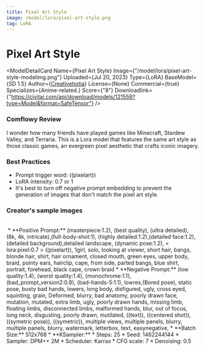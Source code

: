 ```yaml
---
title: Pixel Art Style
image: /model/lora/pixel-art-style.png
tag: LoRA
---
```


# Pixel Art Style

<ModelDetailCard 
  Name={<span>Pixel Art Style</span>}
  Image={"/model/lora/pixel-art-style-modelimg.png"}
  Uploaded={<span>Jul 20, 2023</span>}
  Type={<span>LoRA</span>}
  BaseModel={<span>SD 1.5</span>}
  Author={<a href="https://civitai.com/user/Creativehotia">Creativehotia</a>}
  License={<span>None</span>}
  Commercial={true}
  Specializes={<span>Anime-related.</span>}
  Score={"8"}
  Downloadlink={"https://civitai.com/api/download/models/121559?type=Model&format=SafeTensor"}
/>

### Comflowy Review
I wonder how many friends have played games like Minecraft, Stardew Valley, and Terraria. This is a Lora model that features the same art style as those classic games, an evergreen pixel aesthetic that crafts iconic imagery.

### Best Practices
* Prompt trigger word: ((pixelart))
* LoRA intensity: 0.7 or 1
* It's best to turn off negative prompt embedding to prevent the generation of images that don't match the pixel art style.

### Creator's sample images
<br/>
<PhotoProvider>
  <PhotoView src="/model/lora/001.png">
    <img src="/model/lora/001.png" alt="" className='rounded-lg'/>
  </PhotoView>
</PhotoProvider>
* **Positive Prompt:** (masterpiece:1.2), (best quality), (ultra detailed), (8k, 4k, intricate),(full-body-shot:1), (highly detailed:1.2),(detailed face:1.2), (detailed background),detailed landscape, (dynamic pose:1.2), < lora:pixel:0.7 > ((pixelart)), 1girl, solo, looking at viewer, short hair, bangs, blonde hair, shirt, hair ornament, closed mouth, green eyes, upper body, braid, pointy ears, hairclip, cape, from side, parted bangs, blue shirt, portrait, forehead, black cape, crown braid
* **Negative Prompt:**  (low quality:1.4), (worst quality:1.4), (monochrome:1.1),(bad_prompt_version2:0.8), (bad-hands-5:1.1), lowres,(Bored pose), static pose, busty bad hands, lowers, long body, disfigured, ugly, cross eyed, squinting, grain, Deformed, blurry, bad anatomy, poorly drawn face, mutation, mutated, extra limb, ugly, poorly drawn hands, missing limb, floating limbs, disconnected limbs, malformed hands, blur, out of focus, long neck, disgusting, poorly drawn, mutilated, ((text)), ((centered shot)), ((symetric pose)), ((symetric)), multiple views, multiple panels, blurry, multiple panels, blurry, watermark, letterbox, text, easynegative,
* **Batch Size:** 512x768
* **KSampler:**
  * Steps: 25
  * Seed: 1462244144
  * Sampler: DPM++ 2M 
  * Scheduler: Karras
  * CFG scale: 7
  * Denoising: 0.5